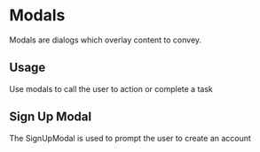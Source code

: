 
<Meta title="Design System|Modals" component={SignUpModal} />

# Modals

Modals are dialogs which overlay content to convey. 

## Usage

Use modals to call the user to action or complete a task

## Sign Up Modal

The SignUpModal is used to prompt the user to create an account

<Preview withToolbar>
  <Story name="signUp">
    <SignUpModal showModal={boolean("Show Modal", true)} />
  </Story>
</Preview>